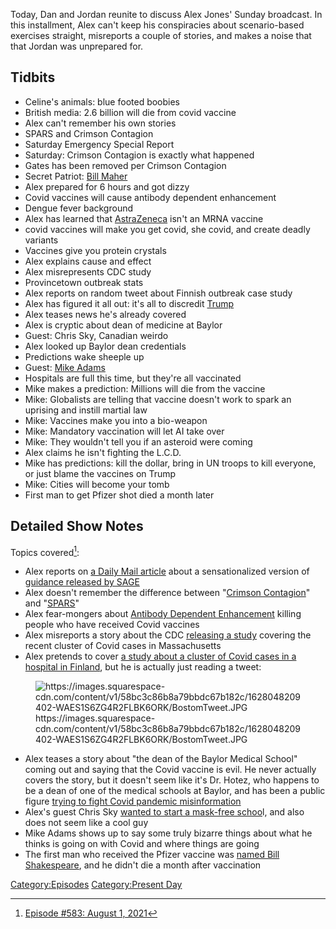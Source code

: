 {{DEFAULTSORT:
    #_EPISODE_0583:August 1, 2021
}}{{Episode
    | title           = August 1, 2021
    | caption         = Listen to this episode on [https://knowledgefight.libsyn.com/583-august-1-2021 Libsyn] [https://open.spotify.com/episode/72L8c3nZHXNZiRX4TlmXR7 Spotify], Read the [[Transcript/583: August 1, 2021|Unofficial Transcript]]
    | episodeNumber   = 583
    | length          = 01:41:42
    | airDate         = August 4, 2021
    | coverageDate    = August 1, 2021
    | episodeType     = [[:Category:Present Day|Present Day]]
    | appearance      = [[Bill Gates]], [[Bill Maher]], [[Chris Sky]], [[Mike Adams]]
    | previousEpisode = [[582: Chattin' With Jared]]
    | nextEpisode     = [[584: August 5, 2021]]
}}

{{Stub}}

Today, Dan and Jordan reunite to discuss Alex Jones' Sunday broadcast.  In this installment, Alex can't keep his conspiracies about scenario-based exercises straight, misreports a couple of stories, and makes a noise that that Jordan was unprepared for.

==Tidbits==

*Celine's animals: blue footed boobies
*British media: 2.6 billion will die from covid vaccine
*Alex can't remember his own stories
*SPARS and Crimson Contagion
*Saturday Emergency Special Report
*Saturday: Crimson Contagion is exactly what happened
*Gates has been removed per Crimson Contagion
*Secret Patriot: [[Bill Maher]]
*Alex prepared for 6 hours and got dizzy
*Covid vaccines will cause antibody dependent enhancement
*Dengue fever background
*Alex has learned that [[AstraZeneca]] isn't an MRNA vaccine
*covid vaccines will make you get covid, she covid, and create deadly variants
*Vaccines give you protein crystals
*Alex explains cause and effect
*Alex misrepresents CDC study
*Provincetown outbreak stats
*Alex reports on random tweet about Finnish outbreak case study
*Alex has figured it all out: it's all to discredit [[Donald Trump|Trump]]
*Alex teases news he's already covered
*Alex is cryptic about dean of medicine at Baylor
*Guest: Chris Sky, Canadian weirdo
*Alex looked up Baylor dean credentials
*Predictions wake sheeple up
*Guest: [[Mike Adams]]
*Hospitals are full this time, but they're all vaccinated
*Mike makes a prediction: Millions will die from the vaccine
*Mike: Globalists are telling that vaccine doesn't work to spark an uprising and instill martial law
*Mike: Vaccines make you into a bio-weapon
*Mike: Mandatory vaccination will let AI take over
*Mike: They wouldn't tell you if an asteroid were coming
*Alex claims he isn't fighting the L.C.D.
*Mike has predictions: kill the dollar, bring in UN troops to kill everyone, or just blame the vaccines on Trump
*Mike: Cities will become your tomb
*First man to get Pfizer shot died a month later

==Detailed Show Notes==

Topics covered<ref>[https://knowledgefight.com/research/2021/8/3/episode-583-august-1-2021 Episode #583: August 1, 2021]</ref>:

*Alex reports on [https://www.dailymail.co.uk/news/article-9844701/SAGE-Covid-variant-kill-one-three-people.html a Daily Mail article] about a sensationalized version of [https://assets.publishing.service.gov.uk/government/uploads/system/uploads/attachment_data/file/1007484/S1325_SPI-M-O_Concerns_for_the_next_few_months.pdf guidance released by SAGE]
*Alex doesn't remember the difference between "[https://archive.org/details/crimson-contagion-2019/mode/2up Crimson Contagion]" and "[https://jhsphcenterforhealthsecurity.s3.amazonaws.com/spars-pandemic-scenario.pdf SPARS]"
*Alex fear-mongers about [https://www.sciencedirect.com/science/article/pii/S1201971220307311 Antibody Dependent Enhancement] killing people who have received Covid vaccines
*Alex misreports a story about the CDC [https://www.cdc.gov/mmwr/volumes/70/wr/pdfs/mm7031e2-H.pdf releasing a study] covering the recent cluster of Covid cases in Massachusetts
*Alex pretends to cover [https://www.eurosurveillance.org/content/10.2807/1560-7917.ES.2021.26.30.2100636;jsessionid=q2OYxdwnQe5eKoXbefP1iKYe.i-0b3d9850f4681504f-ecdclive a study about a cluster of Covid cases in a hospital in Finland], but he is actually just reading a tweet:

[[File:https://images.squarespace-cdn.com/content/v1/58bc3c86b8a79bbdc67b182c/1628048209402-WAES1S6ZG4R2FLBK6ORK/BostomTweet.JPG|thumb|none]]

*Alex teases a story about "the dean of the Baylor Medical School" coming out and saying that the Covid vaccine is evil. He never actually covers the story, but it doesn't seem like it's Dr. Hotez, who happens to be a dean of one of the medical schools at Baylor, and has been a public figure [https://www.click2houston.com/news/local/2021/07/31/it-put-me-in-a-dark-scary-place-dr-hotez-reveals-what-it-was-like-to-fight-covid-19-disinformation/ trying to fight Covid pandemic misinformation]
*Alex's guest Chris Sky [https://www.vice.com/en/article/wxqanq/a-rich-anti-masker-chris-saccoccia-is-starting-a-mask-free-private-school-system-for-his-followers-kids wanted to start a mask-free schoo]l, and also does not seem like a cool guy
*Mike Adams shows up to say some truly bizarre things about what he thinks is going on with Covid and where things are going
*The first man who received the Pfizer vaccine was [https://www.bbc.com/news/uk-england-coventry-warwickshire-57234741 named Bill Shakespeare], and he didn't die a month after vaccination

[[Category:Episodes]]
[[Category:Present Day]]
